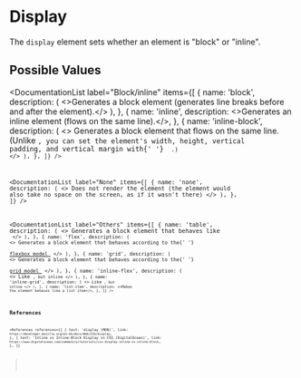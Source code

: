 
# Display

The `display` element sets whether an element is "block" or "inline".

## Possible Values

<DocumentationList
  label="Block/inline"
  items={[
    {
      name: 'block',
      description: (
        <>Generates a block element (generates line breaks before and after the element).</>
      ),
    },
    {
      name: 'inline',
      description: <>Generates an inline element (flows on the same line).</>,
    },
    {
      name: 'inline-block',
      description: (
        <>
          Generates a block element that flows on the same line. (Unlike <Code str="inline" />, you
          can set the element's width, height, vertical padding, and vertical margin with{' '}
          <Code str="inline-block" />
          .)
        </>
      ),
    },
  ]}
/>

<DocumentationList
  label="None"
  items={[
    {
      name: 'none',
      description: (
        <>
          Does not render the element (the element would also take no space on the screen, as if it
          wasn't there)
        </>
      ),
    },
  ]}
/>

<DocumentationList
  label="Others"
  items={[
    {
      name: 'table',
      description: (
        <>
          Generates a block element that behaves like <Code str="<table>" />
        </>
      ),
    },
    {
      name: 'flex',
      description: (
        <>
          Generates a block element that behaves according to the{' '}
          <a href="https://developer.mozilla.org/en-US/docs/Web/CSS/CSS_Flexible_Box_Layout">
            flexbox model
          </a>
        </>
      ),
    },
    {
      name: 'grid',
      description: (
        <>
          Generates a block element that behaves according to the{' '}
          <a href="https://developer.mozilla.org/en-US/docs/Web/CSS/CSS_Grid_Layout/Basic_Concepts_of_Grid_Layout">
            grid model
          </a>
        </>
      ),
    },
    {
      name: 'inline-flex',
      description: (
        <>
          Like <Code str="flex" />, but inline
        </>
      ),
    },
    {
      name: 'inline-grid',
      description: (
        <>
          Like <Code str="grid" />, but inline
        </>
      ),
    },
    {
      name: 'list-item',
      description: <>Makes the element behaves like a list item</>,
    },
  ]}
/>

## References

<References
  references={[
    {
      text: 'display (MDN)',
      link: `https://developer.mozilla.org/en-US/docs/Web/CSS/display`,
    },
    {
      text: 'Inline vs Inline-Block Display in CSS (DigitalOcean)',
      link: `https://www.digitalocean.com/community/tutorials/css-display-inline-vs-inline-block`,
    },
  ]}
></References>
